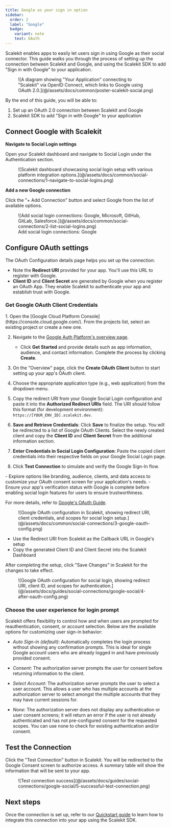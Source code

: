 ```yaml
---
title: Google as your sign in option
sidebar:
  order: 2
  label: "Google"
  badge:
    variant: note
    text: OAuth
---
```



Scalekit enables apps to easily let users sign in using Google as their social connector. This guide walks you through the process of setting up the connection between Scalekit and Google, and using the Scalekit SDK to add "Sign in with Google" to your application.

<figure>
  ![A diagram showing "Your Application" connecting to "Scalekit" via OpenID Connect, which links to Google using OAuth 2.0.](@/assets/docs/common/poster-scalekit-social.png)
</figure>

By the end of this guide, you will be able to:

1. Set up an OAuth 2.0 connection between Scalekit and Google
2. Scalekit SDK to add "Sign in with Google" to your application

## Connect Google with Scalekit

**Navigate to Social Login settings**

Open your Scalekit dashboard and navigate to Social Login under the Authentication section.

<figure>
  ![Scalekit dashboard showcasing social login setup with various platform integration
  options.](@/assets/docs/common/social-connections/1-navigate-to-social-logins.png)
</figure>

**Add a new Google connection**

Click the "+ Add Connection" button and select Google from the list of available options.

<figure>
  ![Add social login connections: Google, Microsoft, GitHub, GitLab,
  Salesforce.](@/assets/docs/common/social-connections/2-list-social-logins.png)
  <figcaption>Add social login connections: Google</figcaption>
</figure>

## Configure OAuth settings

The OAuth Configuration details page helps you set up the connection:

- Note the **Redirect URI** provided for your app. You'll use this URL to register with Google.
- **Client ID** and **Client Secret** are generated by Google when you register an OAuth App. They
  enable Scalekit to authenticate your app and establish trust with Google.

### Get Google OAuth Client Credentials

<Steps>
1. Open the [Google Cloud Platform Console](https://console.cloud.google.com/). From the projects list, select an existing project or create a new one.

2. Navigate to the [Google Auth Platform's overview page](https://console.cloud.google.com/auth/overview).
   - Click **Get Started** and provide details such as app information, audience, and contact information. Complete the process by clicking **Create**.

3. On the "Overview" page, click the **Create OAuth Client** button to start setting up your app's OAuth client.

4. Choose the appropriate application type (e.g., web application) from the dropdown menu.

5. Copy the redirect URI from your Google Social Login configuration and paste it into the **Authorized Redirect URIs** field. The URI should follow this format (for development environment): `https://[YOUR_ENV_ID].scalekit.dev`.

6. **Save and Retrieve Credentials**: Click **Save** to finalize the setup. You will be redirected to a list of Google OAuth Clients. Select the newly created client and copy the **Client ID** and **Client Secret** from the additional information section.

7. **Enter Credentials in Social Login Configuration**: Paste the copied client credentials into their respective fields on your Google Social Login page.

8. Click **Test Connection** to simulate and verify the Google Sign-In flow.
</Steps>

<Aside>
- Explore options like branding, audience, clients, and data access to customize your OAuth consent screen for your application's needs.
- Ensure your app's verification status with Google is complete before enabling social login features for users to ensure trustworthiness.
</Aside>

For more details, refer to [Google's OAuth Guide](https://support.google.com/cloud/answer/6158849).

<figure>
    ![Google OAuth configuration in Scalekit, showing redirect URI, client credentials, and scopes for social login setup.](@/assets/docs/common/social-connections/3-google-oauth-config.png)
</figure>

- Use the Redirect URI from Scalekit as the Callback URL in Google's setup
- Copy the generated Client ID and Client Secret into the Scalekit Dashboard

After completing the setup, click "Save Changes" in Scalekit for the changes to take effect.

<figure>
    ![Google OAuth configuration for social login, showing redirect URI, client ID, and scopes for authentication.](@/assets/docs/guides/social-connections/google-social/4-after-oauth-config.png)
</figure>

### Choose the user experience for login prompt

Scalekit offers flexibility to control how and when users are prompted for reauthentication, consent, or account selection. Below are the available options for customizing user sign-in behavior:

- _Auto Sign-in (default)_:
  Automatically completes the login process without showing any confirmation prompts. This is ideal for single Google account users who are already logged in and have previously provided consent.

- _Consent_:
  The authorization server prompts the user for consent before returning information to the client.

- _Select Account_:
  The authorization server prompts the user to select a user account. This allows a user who has multiple accounts at the authorization server to select amongst the multiple accounts that they may have current sessions for.

- _None_:
  The authorization server does not display any authentication or user consent screens; it will return an error if the user is not already authenticated and has not pre-configured consent for the requested scopes. You can use none to check for existing authentication and/or consent.


## Test the Connection

Click the "Test Connection" button in Scalekit. You will be redirected to the Google Consent screen
to authorize access. A summary table will show the information that will be sent to your app.

<figure>
  ![Test connection
  success](@/assets/docs/guides/social-connections/google-social/5-successful-test-connection.png)
</figure>

## Next steps

Once the connection is set up, refer to our [Quickstart guide](/manual/social-logins-quickstart) to learn how to integrate this connection into your app using the Scalekit SDK.
